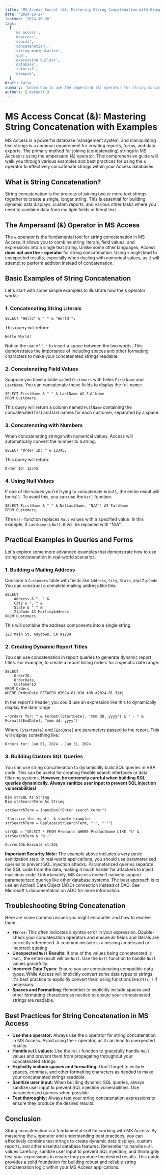 ```yaml
---
title: 'MS Access Concat (&): Mastering String Concatenation with Examples'
date: '2024-10-27'
lastmod: '2024-10-28'
tags:
  [
    'ms access',
    'msaccess',
    'concat',
    'concatenation',
    'string manipulation',
    'vba',
    'expression builder',
    'database',
    'tutorial',
    'example',
  ]
draft: false
summary: 'Learn how to use the ampersand (&) operator for string concatenation in MS Access. This comprehensive guide provides practical examples, troubleshooting tips, and best practices for combining text strings within your database queries, forms, and reports.'
authors: ['default']
---
```


# MS Access Concat (&): Mastering String Concatenation with Examples

MS Access is a powerful database management system, and manipulating text strings is a common requirement for creating reports, forms, and data exports. The primary method for joining (concatenating) strings in MS Access is using the ampersand (&) operator. This comprehensive guide will walk you through various examples and best practices for using the `&` operator to effectively concatenate strings within your Access databases.

## What is String Concatenation?

String concatenation is the process of joining two or more text strings together to create a single, longer string. This is essential for building dynamic data displays, custom reports, and various other tasks where you need to combine data from multiple fields or literal text.

## The Ampersand (&) Operator in MS Access

The `&` operator is the fundamental tool for string concatenation in MS Access. It allows you to combine string literals, field values, and expressions into a single text string. Unlike some other languages, Access **does not use the `+` operator** for string concatenation. Using `+` might lead to unexpected results, especially when dealing with numerical values, as it will attempt to perform addition instead of concatenation.

## Basic Examples of String Concatenation

Let's start with some simple examples to illustrate how the `&` operator works:

### 1. Concatenating String Literals

```plaintext
SELECT "Hello" & " " & "World!";
```

This query will return:

```
Hello World!
```

Notice the use of `" "` to insert a space between the two words. This demonstrates the importance of including spaces and other formatting characters to make your concatenated strings readable.

### 2. Concatenating Field Values

Suppose you have a table called `Customers` with fields `FirstName` and `LastName`. You can concatenate these fields to display the full name:

```plaintext
SELECT FirstName & " " & LastName AS FullName
FROM Customers;
```

This query will return a column named `FullName` containing the concatenated first and last names for each customer, separated by a space.

### 3. Concatenating with Numbers

When concatenating strings with numerical values, Access will automatically convert the number to a string.

```plaintext
SELECT "Order ID: " & 12345;
```

This query will return:

```
Order ID: 12345
```

### 4. Using Null Values

If one of the values you're trying to concatenate is `Null`, the entire result will be `Null`. To avoid this, you can use the `Nz()` function.

```plaintext
SELECT FirstName & " " & Nz(LastName, "N/A") AS FullName
FROM Customers;
```

The `Nz()` function replaces `Null` values with a specified value. In this example, if `LastName` is `Null`, it will be replaced with "N/A".

## Practical Examples in Queries and Forms

Let's explore some more advanced examples that demonstrate how to use string concatenation in real-world scenarios.

### 1. Building a Mailing Address

Consider a `Customers` table with fields like `Address`, `City`, `State`, and `ZipCode`. You can construct a complete mailing address like this:

```plaintext
SELECT
    Address & ", " &
    City & ", " &
    State & " " &
    ZipCode AS MailingAddress
FROM Customers;
```

This will combine the address components into a single string:

```
123 Main St, Anytown, CA 91234
```

### 2. Creating Dynamic Report Titles

You can use concatenation in report queries to generate dynamic report titles. For example, to create a report listing orders for a specific date range:

```plaintext
SELECT
    OrderID,
    OrderDate,
    CustomerID
FROM Orders
WHERE OrderDate BETWEEN #2024-01-01# AND #2024-01-31#;
```

In the report's header, you could use an expression like this to dynamically display the date range:

```
="Orders for: " & Format([StartDate], "mmm dd, yyyy") & " - " & Format([EndDate], "mmm dd, yyyy")
```

Where `[StartDate]` and `[EndDate]` are parameters passed to the report. This will display something like:

```
Orders for: Jan 01, 2024 - Jan 31, 2024
```

### 3. Building Custom SQL Queries

You can use string concatenation to dynamically build SQL queries in VBA code. This can be useful for creating flexible search interfaces or data filtering systems. **However, be extremely careful when building SQL queries dynamically. Always sanitize user input to prevent SQL injection vulnerabilities!**

```plaintext
Dim strSQL As String
Dim strSearchTerm As String

strSearchTerm = InputBox("Enter search term:")

'Sanitize the input!  A simple example:
strSearchTerm = Replace(strSearchTerm, "'", "''")

strSQL = "SELECT * FROM Products WHERE ProductName LIKE '%" & strSearchTerm & "%';"

CurrentDb.Execute strSQL
```

**Important Security Note:** The example above includes a _very basic_ sanitization step. In real-world applications, you should use parameterized queries to prevent SQL injection attacks. Parameterized queries separate the SQL code from the data, making it much harder for attackers to inject malicious code. Unfortunately, MS Access doesn't natively support parameterized queries like other database systems. The best approach is to use an ActiveX Data Object (ADO) connection instead of DAO. See Microsoft's documentation on ADO for more information.

## Troubleshooting String Concatenation

Here are some common issues you might encounter and how to resolve them:

- **`#Error`**: This often indicates a syntax error in your expression. Double-check your concatenation operators and ensure all fields and literals are correctly referenced. A common mistake is a missing ampersand or incorrect quoting.
- **Unexpected `Null` Results**: If one of the values being concatenated is `Null`, the entire result will be `Null`. Use the `Nz()` function to handle `Null` values gracefully.
- **Incorrect Data Types**: Ensure you are concatenating compatible data types. While Access will implicitly convert some data types to strings, it's best practice to explicitly convert them using functions like `CStr()` if necessary.
- **Spaces and Formatting**: Remember to explicitly include spaces and other formatting characters as needed to ensure your concatenated strings are readable.

## Best Practices for String Concatenation in MS Access

- **Use the `&` operator:** Always use the `&` operator for string concatenation in MS Access. Avoid using the `+` operator, as it can lead to unexpected results.
- **Handle `Null` values:** Use the `Nz()` function to gracefully handle `Null` values and prevent them from propagating throughout your concatenated strings.
- **Explicitly include spaces and formatting:** Don't forget to include spaces, commas, and other formatting characters as needed to make your concatenated strings readable.
- **Sanitize user input:** When building dynamic SQL queries, always sanitize user input to prevent SQL injection vulnerabilities. Use parameterized queries when possible.
- **Test thoroughly:** Always test your string concatenation expressions to ensure they produce the desired results.

## Conclusion

String concatenation is a fundamental skill for working with MS Access. By mastering the `&` operator and understanding best practices, you can effectively combine text strings to create dynamic data displays, custom reports, and other essential database features. Remember to handle `Null` values carefully, sanitize user input to prevent SQL injection, and thoroughly test your expressions to ensure they produce the desired results. This guide provides a solid foundation for building robust and reliable string concatenation logic within your MS Access applications.
